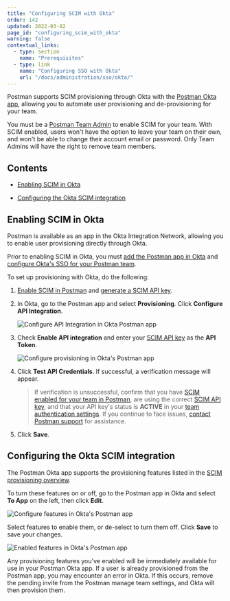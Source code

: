 ```yaml
---
title: "Configuring SCIM with Okta"
order: 142
updated: 2022-03-02
page_id: "configuring_scim_with_okta"
warning: false
contextual_links:
  - type: section
    name: "Prerequisites"
  - type: link
    name: "Configuring SSO with Okta"
    url: "/docs/administration/sso/okta/"
---
```


Postman supports SCIM provisioning through Okta with the [Postman Okta app](https://www.okta.com/integrations/postman/), allowing you to automate user provisioning and de-provisioning for your team.

You must be a [Postman Team Admin](/docs/collaborating-in-postman/roles-and-permissions/#team-roles) to enable SCIM for your team. With SCIM enabled, users won't have the option to leave your team on their own, and won't be able to change their account email or password. Only Team Admins will have the right to remove team members.

## Contents

* [Enabling SCIM in Okta](#enabling-scim-in-okta)

* [Configuring the Okta SCIM integration](#configuring-the-okta-scim-integration)

## Enabling SCIM in Okta

Postman is available as an app in the Okta Integration Network, allowing you to enable user provisioning directly through Okta.

Prior to enabling SCIM in Okta, you must [add the Postman app in Okta](https://www.okta.com/integrations/postman/) and [configure Okta's SSO for your Postman team](/docs/administration/sso/saml-okta/).

To set up provisioning with Okta, do the following:

1. [Enable SCIM in Postman](/docs/administration/scim-provisioning/scim-provisioning-overview/#enabling-scim-in-postman) and [generate a SCIM API key](/docs/administration/scim-provisioning/scim-provisioning-overview/#generating-scim-api-key).

2. In Okta, go to the Postman app and select **Provisioning**. Click **Configure API Integration**.

    <img alt="Configure API Integration in Okta Postman app" src="https://assets.postman.com/postman-docs/postman-okta-app-configure-api-integration.jpg"/>

3. Check **Enable API integration** and enter your [SCIM API key](/docs/administration/scim-provisioning/scim-provisioning-overview/#generating-scim-api-key) as the **API Token**.

    <img alt="Configure provisioning in Okta's Postman app" src="https://assets.postman.com/postman-docs/postman-okta-app-enable-provisioning.jpg"/>

4. Click **Test API Credentials**. If successful, a verification message will appear.

    > If verification is unsuccessful, confirm that you have [SCIM enabled for your team in Postman](/docs/administration/scim-provisioning/scim-provisioning-overview/#enabling-scim-in-postman), are using the correct [SCIM API key](/docs/administration/scim-provisioning/scim-provisioning-overview/#generating-scim-api-key), and that your API key's status is **ACTIVE** in your [team authentication settings](https://go.postman.co/settings/team/auth). If you continue to face issues, [contact Postman support](https://www.postman.com/support/) for assistance.

5. Click **Save**.

## Configuring the Okta SCIM integration

The Postman Okta app supports the provisioning features listed in the [SCIM provisioning overview](/docs/administration/scim-provisioning/scim-provisioning-overview/#scim-features).

To turn these features on or off, go to the Postman app in Okta and select **To App** on the left, then click **Edit**.

<img alt="Configure features in Okta's Postman app" src="https://assets.postman.com/postman-docs/postman-okta-app-enable-features.jpg"/>

Select features to enable them, or de-select to turn them off. Click **Save** to save your changes.

<img alt="Enabled features in Okta's Postman app" src="https://assets.postman.com/postman-docs/postman-okta-app-enabled-features.jpg"/>

Any provisioning features you've enabled will be immediately available for use in your Postman Okta app. If a user is already provisioned from the Postman app, you may encounter an error in Okta. If this occurs, remove the pending invite from the Postman manage team settings, and Okta will then provision them.
